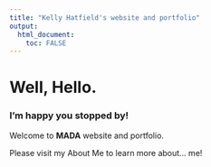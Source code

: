 ```yaml
---
title: "Kelly Hatfield's website and portfolio"
output: 
  html_document:
    toc: FALSE
---
```


# Well, Hello.

### I'm happy you stopped by!

Welcome to **MADA** website and portfolio.

Please visit my About Me to learn more about... me!
